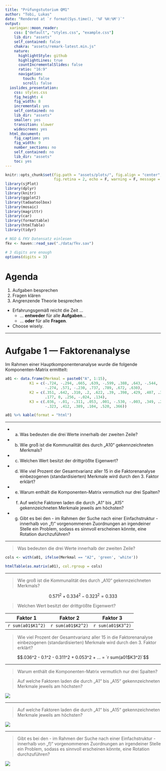 ```yaml
---
title: "Prüfungstutorium QM1"
author: "Tobi, Lukas"
date: "Rendered at `r format(Sys.time(), '%F %H:%M')`"
output:
  xaringan::moon_reader:
    css: ["default", "styles.css", "example.css"]
    lib_dir: "assets"
    self_contained: false
    chakra: "assets/remark-latest.min.js"
    nature:
      highlightStyle: github
      highlightLines: true
      countIncrementalSlides: false
      ratio: "16:9"
      navigation:
        touch: false
        scroll: false
  ioslides_presentation:
    css: styles.css
    fig_height: 4
    fig_width: 8
    incremental: yes
    self_contained: no
    lib_dir: "assets"
    smaller: yes
    transition: slower
    widescreen: yes
  html_document:
    fig_caption: yes
    fig_width: 9
    number_sections: no
    self_contained: no
    lib_dir: "assets"
    toc: yes
---
```


```r
knitr::opts_chunk$set(fig.path = "assets/plots/", fig.align = "center", 
                      fig.retina = 2, echo = F, warning = F, message = F)
library(sjPlot)
library(dplyr)
library(knitr)
library(ggplot2)
library(tadaatoolbox)
library(mosaic)
library(magrittr)
library(car)
library(formattable)
library(htmlTable)
library(tidyr)

# NGO & FKV Datensatz einlesen
fkv <- haven::read_sav("./data/fkv.sav")

# 3 digits are enough
options(digits = 3)
```

# Agenda

1. Aufgaben besprechen
2. Fragen klären
3. Angrenzende Theorie besprechen

- Erfahrungsgemäß reicht die Zeit …
    - … **entweder** für alle **Aufgaben**…
    - … **oder** für alle **Fragen**.  
- Choose wisely.

---

# Aufgabe 1 — Faktorenanalyse

Im Rahmen einer Hauptkomponentenanalyse wurde die folgende Komponenten-Matrix ermittelt:

```r
a01 <- data.frame(Merkmal = paste0("A", 1:15),
           K1 = c(-.724, -.294, .665, .639, -.599, .388, .643, -.544,
                  -.274, .571, -.230, .737, .789, .672, .630),
           K2 = c(.351, .642, .310, .2, .622, .39, .398, .429, .407, .334, 
                  .177, 0, .256, -.024, .134),
           K3 = c(.036, -.01, -.311, .053, .001, -.530, -.003, .349, .266,
                  -.323, .412, .389, .104, .520, .366)) 

a01 %>% kable(format = "html")
```

---

- a) Was bedeuten die drei Werte innerhalb der zweiten Zeile?
- b) Wie groß ist die Kommunalität des durch „A10“ gekennzeichneten Merkmals?
- c) Welchen Wert besitzt der drittgrößte Eigenwert?
- d) Wie viel Prozent der Gesamtvarianz aller 15 in die Faktorenanalyse einbezogenen (standardisierten) Merkmale wird durch den 3. Faktor erklärt?
- e) Warum enthält die Komponenten-Matrix vermutlich nur drei Spalten?
- f) Auf welche Faktoren laden die durch „A1“ bis „A15“ gekennzeichneten Merkmale jeweils am höchsten?
- g) Gibt es bei den - im Rahmen der Suche nach einer Einfachstruktur - innerhalb von „f)“ vorgenommenen Zuordnungen an irgendeiner Stelle ein Problem, sodass es sinnvoll erscheinen könnte, eine Rotation durchzuführen?

---

> Was bedeuten die drei Werte innerhalb der zweiten Zeile?

```r
cols <- with(a01, ifelse(Merkmal == "A2", 'green', 'white'))

htmlTable(as.matrix(a01), col.rgroup = cols)
```

---

> Wie groß ist die Kommunalität des durch „A10“ gekennzeichneten Merkmals?

$$0.571^2 +  0.334^2 - 0.323^2 = 0.333$$

> Welchen Wert besitzt der drittgrößte Eigenwert?

Faktor 1 | Faktor 2 | Faktor 3 
---------|----------|---------
`r sum(a01$K1^2)` | `r sum(a01$K2^2)` | `r sum(a01$K3^2)`


> Wie viel Prozent der Gesamtvarianz aller 15 in die Faktorenanalyse einbezogenen (standardisierten) Merkmale wird durch den 3. Faktor erklärt?

$$.036^2 - 0.1^2 - 0.311^2 + 0.053^2 + ... = `r sum(a01$K3^2)`$$

---

> Warum enthält die Komponenten-Matrix vermutlich nur drei Spalten?

> Auf welche Faktoren laden die durch „A1“ bis „A15“ gekennzeichneten Merkmale jeweils am höchsten?

![](assets/plots/ladungen.png)

---

> Auf welche Faktoren laden die durch „A1“ bis „A15“ gekennzeichneten Merkmale jeweils am höchsten?

![](assets/plots/ladungen_max.png)

---

> Gibt es bei den - im Rahmen der Suche nach einer Einfachstruktur - innerhalb von „f)“ vorgenommenen Zuordnungen an irgendeiner Stelle ein Problem, sodass es sinnvoll erscheinen könnte, eine Rotation durchzuführen?

![](assets/plots/ladungen_pcor.png)
  
